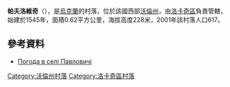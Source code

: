 {{coord|50|46|12|N|24|41|25|E|scale:30000|display=title}}

'''帕夫洛維奇'''（{{lang-uk|Павловичі}}），是[[烏克蘭|烏克蘭]]的村落，位於該國西部[[沃倫州|沃倫州]]，由[[洛卡奇區|洛卡奇區]]負責管轄，始建於1545年，面積0.62平方公里，海拔高度228米，2001年該村落人口617。

==參考資料==
* [http://weather.in.ua/ua/volynskaja/19480 Погода в селі Павловичі] {{Wayback|url=http://weather.in.ua/ua/volynskaja/19480 |date=20160305103428 }}

[[Category:沃倫州村落|Category:沃倫州村落]]
[[Category:洛卡奇區村落|Category:洛卡奇區村落]]


{{Volyn-geo-stub}}